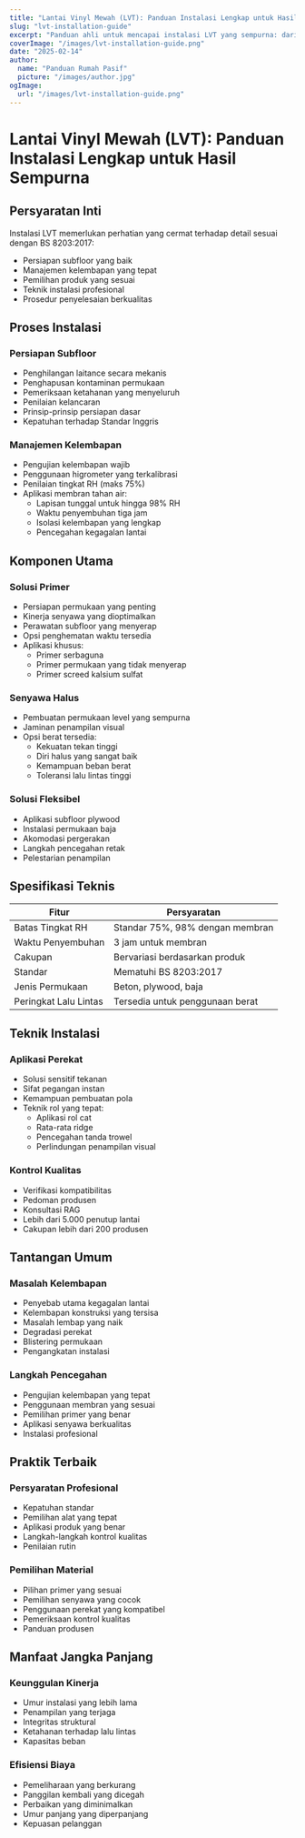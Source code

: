 ```yaml
---
title: "Lantai Vinyl Mewah (LVT): Panduan Instalasi Lengkap untuk Hasil Sempurna"
slug: "lvt-installation-guide"
excerpt: "Panduan ahli untuk mencapai instalasi LVT yang sempurna: dari persiapan subfloor hingga penyelesaian akhir, mengikuti standar BS 8203:2017 untuk hasil yang tahan lama."
coverImage: "/images/lvt-installation-guide.png"
date: "2025-02-14"
author:
  name: "Panduan Rumah Pasif"
  picture: "/images/author.jpg"
ogImage:
  url: "/images/lvt-installation-guide.png"
---
```


# Lantai Vinyl Mewah (LVT): Panduan Instalasi Lengkap untuk Hasil Sempurna

## Persyaratan Inti

Instalasi LVT memerlukan perhatian yang cermat terhadap detail sesuai dengan BS 8203:2017:

- Persiapan subfloor yang baik
- Manajemen kelembapan yang tepat
- Pemilihan produk yang sesuai
- Teknik instalasi profesional
- Prosedur penyelesaian berkualitas

## Proses Instalasi

### Persiapan Subfloor
- Penghilangan laitance secara mekanis
- Penghapusan kontaminan permukaan
- Pemeriksaan ketahanan yang menyeluruh
- Penilaian kelancaran
- Prinsip-prinsip persiapan dasar
- Kepatuhan terhadap Standar Inggris

### Manajemen Kelembapan
- Pengujian kelembapan wajib
- Penggunaan higrometer yang terkalibrasi
- Penilaian tingkat RH (maks 75%)
- Aplikasi membran tahan air:
  - Lapisan tunggal untuk hingga 98% RH
  - Waktu penyembuhan tiga jam
  - Isolasi kelembapan yang lengkap
  - Pencegahan kegagalan lantai

## Komponen Utama

### Solusi Primer
- Persiapan permukaan yang penting
- Kinerja senyawa yang dioptimalkan
- Perawatan subfloor yang menyerap
- Opsi penghematan waktu tersedia
- Aplikasi khusus:
  - Primer serbaguna
  - Primer permukaan yang tidak menyerap
  - Primer screed kalsium sulfat

### Senyawa Halus
- Pembuatan permukaan level yang sempurna
- Jaminan penampilan visual
- Opsi berat tersedia:
  - Kekuatan tekan tinggi
  - Diri halus yang sangat baik
  - Kemampuan beban berat
  - Toleransi lalu lintas tinggi

### Solusi Fleksibel
- Aplikasi subfloor plywood
- Instalasi permukaan baja
- Akomodasi pergerakan
- Langkah pencegahan retak
- Pelestarian penampilan

## Spesifikasi Teknis

| Fitur | Persyaratan |
|-------|-------------|
| Batas Tingkat RH | Standar 75%, 98% dengan membran |
| Waktu Penyembuhan | 3 jam untuk membran |
| Cakupan | Bervariasi berdasarkan produk |
| Standar | Mematuhi BS 8203:2017 |
| Jenis Permukaan | Beton, plywood, baja |
| Peringkat Lalu Lintas | Tersedia untuk penggunaan berat |

## Teknik Instalasi

### Aplikasi Perekat
- Solusi sensitif tekanan
- Sifat pegangan instan
- Kemampuan pembuatan pola
- Teknik rol yang tepat:
  - Aplikasi rol cat
  - Rata-rata ridge
  - Pencegahan tanda trowel
  - Perlindungan penampilan visual

### Kontrol Kualitas
- Verifikasi kompatibilitas
- Pedoman produsen
- Konsultasi RAG
- Lebih dari 5.000 penutup lantai
- Cakupan lebih dari 200 produsen

## Tantangan Umum

### Masalah Kelembapan
- Penyebab utama kegagalan lantai
- Kelembapan konstruksi yang tersisa
- Masalah lembap yang naik
- Degradasi perekat
- Blistering permukaan
- Pengangkatan instalasi

### Langkah Pencegahan
- Pengujian kelembapan yang tepat
- Penggunaan membran yang sesuai
- Pemilihan primer yang benar
- Aplikasi senyawa berkualitas
- Instalasi profesional

## Praktik Terbaik

### Persyaratan Profesional
- Kepatuhan standar
- Pemilihan alat yang tepat
- Aplikasi produk yang benar
- Langkah-langkah kontrol kualitas
- Penilaian rutin

### Pemilihan Material
- Pilihan primer yang sesuai
- Pemilihan senyawa yang cocok
- Penggunaan perekat yang kompatibel
- Pemeriksaan kontrol kualitas
- Panduan produsen

## Manfaat Jangka Panjang

### Keunggulan Kinerja
- Umur instalasi yang lebih lama
- Penampilan yang terjaga
- Integritas struktural
- Ketahanan terhadap lalu lintas
- Kapasitas beban

### Efisiensi Biaya
- Pemeliharaan yang berkurang
- Panggilan kembali yang dicegah
- Perbaikan yang diminimalkan
- Umur panjang yang diperpanjang
- Kepuasan pelanggan